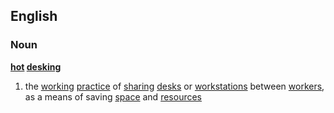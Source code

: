 ==English==
===Noun===
{{wikipedia}}
'''[[hot]] [[desk]]ing'''
# the [[working]] [[practice]] of [[sharing]] [[desk]]s or [[workstation]]s between [[worker]]s, as a means of saving [[space]] and [[resource]]s